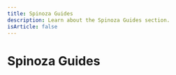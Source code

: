 ---
title: Spinoza Guides
description: Learn about the Spinoza Guides section.
isArticle: false
---

# Spinoza Guides


<Stub />

